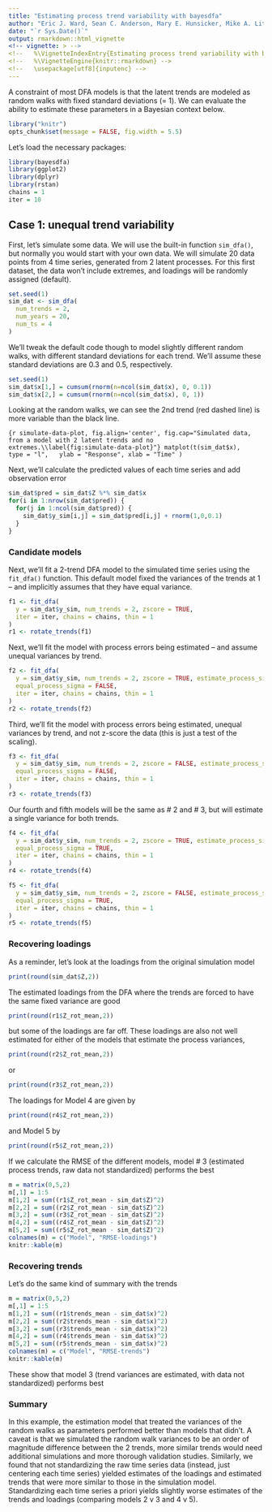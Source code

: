 ```yaml
---
title: "Estimating process trend variability with bayesdfa"
author: "Eric J. Ward, Sean C. Anderson, Mary E. Hunsicker, Mike A. Litzow, Luis A. Damiano, Mark D. Scheuerell, Elizabeth E. Holmes, Nick Tolimieri"
date: "`r Sys.Date()`"
output: rmarkdown::html_vignette
<!-- vignette: > -->
<!--   %\VignetteIndexEntry{Estimating process trend variability with bayesdfa} -->
<!--   %\VignetteEngine{knitr::rmarkdown} -->
<!--   \usepackage[utf8]{inputenc} -->
---
```


A constraint of most DFA models is that the latent trends are modeled as random walks with fixed standard deviations (= 1). We can evaluate the ability to estimate these parameters in a Bayesian context below.

```r
library("knitr")
opts_chunk$set(message = FALSE, fig.width = 5.5)
```

Let's load the necessary packages:

```r
library(bayesdfa)
library(ggplot2)
library(dplyr)
library(rstan)
chains = 1
iter = 10
```

## Case 1: unequal trend variability

First, let's simulate some data. We will use the built-in function `sim_dfa()`, but normally you would start with your own data. We will simulate 20 data points from 4 time series, generated from 2 latent processes. For this first dataset, the data won't include extremes, and loadings will be randomly assigned (default).

```r
set.seed(1)
sim_dat <- sim_dfa(
  num_trends = 2,
  num_years = 20,
  num_ts = 4
)
```

We'll tweak the default code though to model slightly different random walks, with different standard deviations for each trend. We'll assume these standard deviations are 0.3 and 0.5, respectively.

```r
set.seed(1)
sim_dat$x[1,] = cumsum(rnorm(n=ncol(sim_dat$x), 0, 0.1))
sim_dat$x[2,] = cumsum(rnorm(n=ncol(sim_dat$x), 0, 1))
```

Looking at the random walks, we can see the 2nd trend (red dashed line) is more variable than the black line. 

```{r simulate-data-plot, fig.align='center', fig.cap="Simulated data, from a model with 2 latent trends and no extremes.\\label{fig:simulate-data-plot}"}
matplot(t(sim_dat$x),
  type = "l",
  ylab = "Response", xlab = "Time"
)
```

Next, we'll calculate the predicted values of each time series and add observation error
```r
sim_dat$pred = sim_dat$Z %*% sim_dat$x
for(i in 1:nrow(sim_dat$pred)) {
  for(j in 1:ncol(sim_dat$pred)) {
    sim_dat$y_sim[i,j] = sim_dat$pred[i,j] + rnorm(1,0,0.1)
  }
}
```

### Candidate models 
Next, we'll fit a 2-trend DFA model to the simulated time series using the `fit_dfa()` function. This default model fixed the variances of the trends at 1 -- and implicitly assumes that they have equal variance.

```r
f1 <- fit_dfa(
  y = sim_dat$y_sim, num_trends = 2, zscore = TRUE,
  iter = iter, chains = chains, thin = 1
)
r1 <- rotate_trends(f1)
```

Next, we'll fit the model with process errors being estimated -- and assume unequal variances by trend.

```r
f2 <- fit_dfa(
  y = sim_dat$y_sim, num_trends = 2, zscore = TRUE, estimate_process_sigma = TRUE,
  equal_process_sigma = FALSE,
  iter = iter, chains = chains, thin = 1
)
r2 <- rotate_trends(f2)
```

Third, we'll fit the model with process errors being estimated, unequal variances by trend, and not z-score 
the data (this is just a test of the scaling).
```r
f3 <- fit_dfa(
  y = sim_dat$y_sim, num_trends = 2, zscore = FALSE, estimate_process_sigma = TRUE,
  equal_process_sigma = FALSE,
  iter = iter, chains = chains, thin = 1
)
r3 <- rotate_trends(f3)
```

Our fourth and fifth models will be the same as # 2 and # 3, but will estimate a single variance for both trends. 

```r
f4 <- fit_dfa(
  y = sim_dat$y_sim, num_trends = 2, zscore = TRUE, estimate_process_sigma = TRUE,
  equal_process_sigma = TRUE,
  iter = iter, chains = chains, thin = 1
)
r4 <- rotate_trends(f4)

f5 <- fit_dfa(
  y = sim_dat$y_sim, num_trends = 2, zscore = FALSE, estimate_process_sigma = TRUE,
  equal_process_sigma = TRUE,
  iter = iter, chains = chains, thin = 1
)
r5 <- rotate_trends(f5)
```


### Recovering loadings 
As a reminder, let's look at the loadings from the original simulation model

```r
print(round(sim_dat$Z,2))
```

The estimated loadings from the DFA where the trends are forced to have the same fixed variance are good

```r
print(round(r1$Z_rot_mean,2))
```

but some of the loadings are far off. These loadings are also not well estimated for either of the models that estimate the process variances,

```r
print(round(r2$Z_rot_mean,2))
```
or
```r
print(round(r3$Z_rot_mean,2))
```

The loadings for Model 4 are given by
```r
print(round(r4$Z_rot_mean,2))
```
and Model 5 by
```r
print(round(r5$Z_rot_mean,2))
```


If we calculate the RMSE of the different models, model # 3 (estimated process trends, raw data not standardized) performs the best

```r
m = matrix(0,5,2)
m[,1] = 1:5
m[1,2] = sum((r1$Z_rot_mean - sim_dat$Z)^2)
m[2,2] = sum((r2$Z_rot_mean - sim_dat$Z)^2)
m[3,2] = sum((r3$Z_rot_mean - sim_dat$Z)^2)
m[4,2] = sum((r4$Z_rot_mean - sim_dat$Z)^2)
m[5,2] = sum((r5$Z_rot_mean - sim_dat$Z)^2)
colnames(m) = c("Model", "RMSE-loadings")
knitr::kable(m)
```

### Recovering trends

Let's do the same kind of summary with the trends

```r
m = matrix(0,5,2)
m[,1] = 1:5
m[1,2] = sum((r1$trends_mean - sim_dat$x)^2)
m[2,2] = sum((r2$trends_mean - sim_dat$x)^2)
m[3,2] = sum((r3$trends_mean - sim_dat$x)^2)
m[4,2] = sum((r4$trends_mean - sim_dat$x)^2)
m[5,2] = sum((r5$trends_mean - sim_dat$x)^2)
colnames(m) = c("Model", "RMSE-trends")
knitr::kable(m)
```

These show that model 3 (trend variances are estimated, with data not standardized) performs best

### Summary

In this example, the estimation model that treated the variances of the random walks as parameters performed better than models that didn't. A caveat is that we simulated the random walk variances to be an order of magnitude difference between the 2 trends, more similar trends would need additional simulations and more thorough validation studies. Similarly, we found that not standardizing the raw time series data (instead, just centering each time series) yielded estimates of the loadings and estimated trends that were more similar to those in the simulation model. Standardizing each time series a priori yields slightly worse estimates of the trends and loadings (comparing models 2 v 3 and 4 v 5). 
